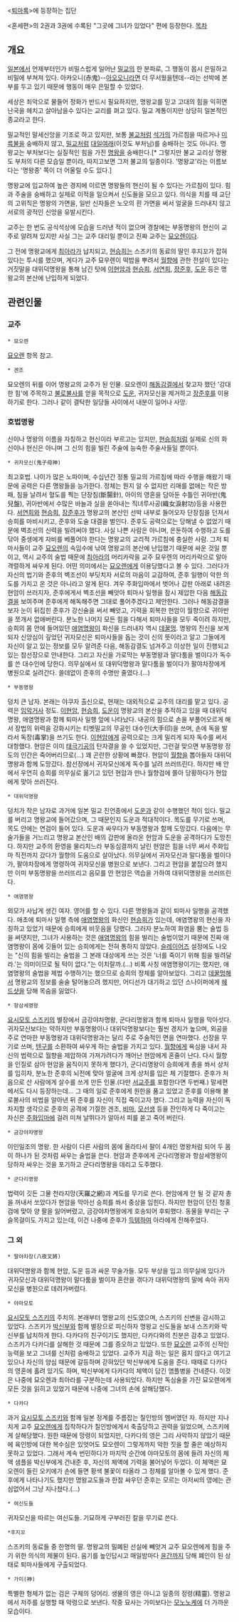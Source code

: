 <[[퇴마록]]>에 등장하는 집단

<혼세편>의 2권과 3권에 수록된 "그곳에 그녀가 있었다" 편에 등장한다.
[[목차]]
== 개요 ==
[[일본]]에서 언제부터인가 비밀스럽게 일어난 [[밀교]]의 한 분파로, 그 행동이 몹시 은밀하고 비밀에 부쳐져 있다. 아카오니(赤鬼)--[[아오오니]]라면 더 무서웠을텐데--라는 선박에 본부를 두고 있기 때문에 행동이 매우 은밀할 수 있었다.

세상은 죄악으로 물들어 정화가 반드시 필요하지만, 명왕교를 믿고 고대의 힘을 익히면 난국을 헤치고 살아남을수 있다는 교리를 펴고 있다. 밀교 계통이지만 상당히 일본적인 종교라고 한다.

밀교적인 말세신앙을 기조로 하고 있지만, 보통 [[불교]]처럼 [[석가]]의 가르침을 따르거나 [[미륵불]]을 숭배하지 않고, [[밀교]]처럼 [[대일여래]](이것도 부처님)를 숭배하는 것도 아니다. 명왕교는 부처보다는 실질적인 힘을 가진 [[명왕]]을 숭배한다.[* 그렇지만 불교 교리상 명왕도 부처의 다른 모습일 뿐이라, 따지고보면 그저 불교의 일종이다. '명왕교'라는 이름보다는 '명왕종' 쪽이 더 어울릴 수도 있다.]

명왕교에 입교하여 높은 경지에 이르면 명왕들의 현신이 될 수 있다는 가르침이 있다. 힘과 주술을 숭배하고 실제로 이적을 일으켜서 신도들을 모으고 있다. 의식을 치를 때 교단의 고위직은 명왕의 가면을, 일반 신자들은 노오의 흰 가면을 써서 얼굴을 드러내지 않고 서로의 광적인 신앙을 유발시킨다.

교주는 한 번도 공식석상에 모습을 드러낸 적이 없으며 경찰에는 부동명왕의 현신이 교주로 알려져 있지만 사실 그는 교주 대리일 뿐이고 진짜 교주는 [[묘오렌]]이다.

그 전에 명왕교에게 [[최아라]]가 납치되고, [[현승희]]는 스즈키의 동료의 딸인 후지꼬가 잡혀 있다는 투시를 했으며, 게다가 교주 묘우렌이 떡밥을 뿌려서 [[월향]]에 관한 전설이 있다는 거짓말을 대위덕명왕을 통해 남긴 탓에 [[이현암]]과 [[현승희]], [[서연희]], [[장준후]], [[도운]] 등은 명왕교의 본산에 난입하게 되었다.
== 관련인물 ==
=== 교주 ===
 * 묘오렌
[[묘오렌]] 항목 참고.

 * 겐조
묘오렌의 뒤를 이어 명왕교의 교주가 된 인물. 묘오렌이 [[해동감결]]에서 찾고자 했던 '강대한 힘'에 주목하고 [[불로불사]]를 얻을 목적으로 [[도운]], 귀자모신을 제거하고 [[장준후]]를 이용하기로 한다. 그러나 같이 결탁한 일당들 사이에서 내분이 일어나 사망.

=== 호법명왕 ===
신이나 명왕의 이름을 자칭하고 현신이라 부르고는 있지만, [[현승희]]처럼 실제로 신의 화신이나 현신은 아니며 그 신의 힘을 빌린 주술에 능숙한 주술사들일 뿐이다.

 * 귀자모신(鬼子母神)
최고호법. 나이가 많은 노파이며, 수십년간 정통 밀교의 가르침에 따라 수행을 해왔기 때문에 공력은 다른 명왕들을 능가한다.
정체는 뭔지 알 수 없지만 리매를 없애는 작은 방패, 침을 날려서 혈도를 찍는 단장침(斷腸針), 아이의 영혼을 담아둔 수틀인 귀아반(鬼兒盤), 귀아반에서 수많은 바늘과 실을 쏟아내는 직녀루사공(織女淚射功)등을 사용한다.
[[서연희]]와 [[현승희]], [[장준후]]가 명왕교의 본산인 선박 내부로 들어오자 단장침을 던져서 승희를 마비시키고, 준후와 도술 대결을 벌인다. 준후도 공력으로는 당해낼 수 없었기 때문에 벽조선의 신력을 빌려써야 했다.
사실 나쁜 사람은 아니며, 은둔하여 수행하고 도를 닦아 중생에게 자비를 베풀어야 한다는 명왕교의 교리적 가르침에 충실한 사람. 그저 퇴마사들이 교주 [[묘오렌]]의 속임수에 낚여 명왕교의 본산에 난입했기 때문에 싸운 것일 뿐이고, 역시 교주의 술법 때문에 [[최아라]]의 머리카락을 교주 묘우렌의 머리카락으로 알아 격렬하게 싸우게 된다. 어떤 의미에서는 [[묘오렌]]에게 이용당했다고 볼 수 있다.
그러다가 자신의 법기와 준후의 벽조선이 부딧치자 서로의 마음이 교감하여, 준후 일행이 악한 의도를 가지고 온 것은 아니라고 알게 된다. 겨우 주화입마에서 벗어나 갑판 아래로 내려온 현암이 쓰러지자, 준후에게서 벽조선을 빼앗아 퇴마사 일행을 잠시 제압한 다음 [[해동감결]]을 보여주며 준후에게 해독해주면 그대로 풀어주겠다고 제안한다.
그러나 해동감결을 보자 눈이 뒤집힌 준후가 강신술을 써서 빼앗고, 기력을 회복한 현암이 월향으로 귀아반을 쪼개서 없애버린다. 분노한 나머지 모든 힘을 다해서 퇴마사들을 모두 죽이려 하지만, 승희의 몸 안에 들어있던 [[애염명왕]]이 화신을 드러내자 역시 [[데꿀멍]].
명왕의 진신을 보게 되자 신앙심이 깊었던 귀자모신은 퇴마사들을 돕는 것이 신의 뜻이라고 알고 그들에게 자신이 알고 있는 정보를 모두 알려준 다음, 해동감결도 넘겨주고 이상한 일이 진행되고 있는 참선장으로 안내한다. 그리고 자신을 가로막는 부동명왕과 말다툼을 벌이다가 독수를 쓴 대수인에 당한다. 의무실에서 또 대위덕명왕과 말다툼을 벌이다가 팔야차장에게 병원으로 실려간다.
쓸데없이 준후의 수명만 줄였다.(…)

 * 부동명왕
덩치 큰 남자. 본래는 야쿠자 출신으로, 현재는 대외적으로 교주의 대리를 맡고 있다.
공력은 [[임악거사]] 정도. [[이현암]], [[현승희]], [[도운]]이 명왕교의 본산을 추적하고 있을 때 대위덕명왕, 애염명왕과 함께 퇴마사 일행 앞에 나타났다. 내공의 힘으로 손을 부풀어오르게 해서 장법의 위력을 강화시키는 티벳밀교의 무공인 대수인(大手印)을 쓰며, 손에 독을 발라서 독장(毒掌)을 쓰기도 한다.
[[이현암]]에게 공력으로는 크게 밀리게 되자 독수를 써서 대항했다. 현암은 이미 [[태극기공]]의 탄자결을 쓸 수 있었지만, 그런걸 맞으면 부동명왕 정도의 인간은 죽어버리므로(…) 꽤 곤란한 상황에 빠졌다. 현암이 [[월향]]을 뽑아들자 대위덕명왕과 함께 도망갔다.
참선장에서 귀자모신에게 독수를 날려 쓰러뜨린다.
하지만 배 안에서 우연히 승희를 의무실로 옮기고 있던 현암과 만나 월향검에 쫄아 당황하다가 현암에게 맞아 쓰러진다.

 * 대위덕명왕
덩치가 작은 남자로 과거에 일본 밀교 진언종에서 [[도운]]과 같이 수행했던 적이 있다. 밀교를 버리고 명왕교에 들어갔으며, 그 때문인지 도운과 적대적이다. 목도를 무기로 쓰며, 목도 안에는 연검이 들어 있다. 도운과 싸우다가 부동명왕과 함께 도망갔다.
다음에는 무술가들을 거느리고 명왕교 본산인 배의 갑판에 올라온 현암과 도운을 공격하다가 도망친다. 하지만 교주의 환영을 물리치느라 부동심결까지 날린 현암은 힘을 너무 써서 주화입마 직전까지 갔다가 월향의 도움으로 살아났다.
의무실에서 귀자모신과 말다툼을 벌이다가, 팔야차장에게 명령하여 귀자모신을 병원으로 보낸다. 그리고 현암을 붙잡으려 했지만 이미 부동명왕을 쓰러뜨리고 음모를 안 현암은 역습을 가하여 대위덕명왕을 쓰러뜨린다.

 * 애염명왕
외모가 사납게 생긴 여자. 영어를 할 수 있다.
다른 명왕들과 같이 퇴마사 일행을 공격했다.
애초에 퇴마사 일행 측에 [[애염명왕]]의 화신인 [[현승희]]가 있는데, 애염명왕의 현신을 자칭하고 있었기 때문에 승희에게 비웃음을 당했다. 그러자 분노하여 화염을 뿜는 술법 등을 써댓지만, 그녀가 사용하는 것은 [[애염명왕]]의 힘을 빌리는 술법이었기 때문에 진짜 애염명왕이 몸에 깃들어 있는 승희에게는 전혀 통하지 않았다.
[[슬레이어즈]] 설정에도 나오는 "신의 힘을 빌리는 술법을 그 본래 대상에게 쓰는 것은 '너를 죽이기 위해 힘을 빌려달라.'는 의미이므로 될 턱이 없다."는 이치랄까.(…)
비록 사칭 애염명왕이기는 했지만, 애염명왕의 술법을 제법 수행하기는 했으므로 승희의 정체를 알아보았다. 그리고 [[데꿀멍]]해서 명왕교의 정보를 술술 털어놓으려 했지만, 어디선가 대기하고 있던 스나이퍼에게 [[헤드샷]]을 당해 목숨을 잃었다.

 * 항삼세명왕
[[요시모토 스즈키]]의 별장에서 금강야차명왕, 군다리명왕과 함께 퇴마사 일행을 막아섯다. 귀자모신보다는 약하지만 부동명왕이나 대위덕명왕보다는 훨씬 경지가 높으며, 외공을 주로 연마한 부동명왕과 대위덕명왕과는 달리 주로 주술적인 면을 연마했다.
선장을 무기로 쓰며, [[텐구]]를 소환하여 싸우게 하는 술법을 가지고 있다. [[월향]]에게 욕심을 내서 자신의 법력으로 월향을 제압하여 가져가려다가 깨어난 현암에게 혼줄이 난다. 다시 월향을 인질로 삼아 현암을 움직이지 못하게 했다가, 군다리명왕이 승희에게 총을 쏴서 상처를 입히자, 분노한 준후의 뇌전에 맞아 얼굴에 크게 상처를 입은 체 기절했다. 준후가 처음으로 산 사람에게 살수를 쓰게 만든 인물.(다만 [[서교주]]를 포함한다면 두번째.)
말세편에서도 다시 등장하는데... 그 때의 일로 준후에게 원한을 품고 있었고 준후를 이용해 불로불사의 비법을 알아낸 뒤 준후를 자신이 직접 죽이고자 했다. 그리고 능력을 자신이 독차지할 생각으로 준후의 공격에 기절한 겐조, [[비마]], [[모선생]] 등을 잔인하게 다 죽이고는 자신은 [[주화입마]]에 걸려 미쳐 날뛰다가 알아서 피를 쏟고 죽어 버린다.

 * 금강야차명왕
이인일조의 명왕. 한 사람이 다른 사람의 몸에 올라타서 팔이 4개인 명왕처럼 되어 두 몸이 하나가 된 것처럼 싸우는 술법을 쓴다. 현암과 준후에게 군다리명왕과 항삼세명왕이 당하자 싸우는 것을 포기하고 군다리명왕을 데리고 도주했다.

 * 군다리명왕
법력이 깃든 그물 천라지망(天羅之網)과 계도를 무기로 쓴다. 현암에게 안 될 것 같자 총을 꺼내서 쏘았다가 현암을 막아선 승희를 쏴서 중상을 입힌다. 하지만 현암이 던진 청홍검에 맞아 양 팔을 잃어버렸고, 금강야차명왕에게 호송되어 후퇴했다.
동물을 부리는 구슬목걸이도 가지고 있는데, 이건 나중에 준후가 [[득템]]하여 아라에게 전해주었다.

=== 그 외 ===
 * 팔야차장(八夜叉將)
대위덕명왕과 함께 현암, 도운 등과 싸운 무술가들. 모두 부상을 입고 의무실에 있다가 귀자모신과 대위덕명왕이 말다툼을 벌이자 혼란을 겪다가 대위덕명왕의 말에 속아 귀자모신을 병원으로 데려가버렸다.

 * 야마모토
[[요시모토 스즈키]]의 주치의.
본래부터 명왕교의 신도였으며, 스즈키의 신변을 감시하고 있었다. 스즈키가 [[박신부]]와 함께 별장으로 피신하자 명왕교 신도들을 보내 스즈키와 박신부를 납치하게 한다.
다카다의 친구이기도 했지만, 다카다와의 친분은 감추고 있었다. 스즈키가 다카다를 살해한 것 때문에 그를 증오하고 있었다. 또한 [[묘오렌]] 교주의 신적인 능력을 보고 그녀를 신처럼 숭배하고 있었다. 교주가 지금 하는 일은 옳지 않다고 여기고 있으나 자신의 양심 때문에 갈등하며 갇혀있던 박신부에게 도움을 준다.
때때로 다카다의 영혼에 홀려 있기도 하며, 박신부에게 다카다의 체액이 담긴 앰플병을 건네준다. 이것은 나중에 묘오렌과 최아라를 구분하는데 사용되었다.
하지만 독심술을 가진 묘오렌에게 모든 것을 읽히고 있었기 때문에 나중에 그녀의 손에 살해당했다.

 * 다카다
과거 [[요시모토 스즈키]]와 함께 일본 정계를 주름잡는 칠인방의 멤버였던 자. 하지만 지나치게 교주 [[묘오렌]]에게 집착하다가 칠인방에게서 축출당하고 권력을 잃었으며, 스즈키에게 살해당했다.
원한 때문에 망령이 되었지만, 다카다의 영은 그리 사악하지 않았기 때문에 육인방에 대한 복수심은 있엇어도 묘오렌이 그렇게까지 악한 짓을 할 줄은 예상하지 못하고 있었다. 그래서 계속 번민하다가 마지막 순간에 야마모토의 몸에 들려 자신의 체액 샘플을 박신부에게 건내준 후, 자신의 체액에 기력을 불어넣어 두었다. 이 체액은 묘오렌이 들린 오키에가 손에 들면 황색 불꽃이 타올라 그 정체를 알아볼 수 있게 했다.
준후에게 나타나기도 했지만 명왕교도들과 한참 싸우던 준후는 모르는 아저씨의 영에는 관심없어서 그냥 지나쳤다.(…)

 * 여신도들
귀자모신을 따르는 여신도들. 기묘하게 구부러진 칼을 무기로 쓴다.

 *후지꼬
스즈키의 동료들 중 한명의 딸. 명왕교의 밀폐된 선실에 빼앗겨 교주 묘오렌에게 힘을 주기 위한 의식의 제물이 된다. 음기를 높인답시고 매일밤마다 [[윤간]]까지 당해 폐인이 된 상태로 퇴마사들에게 구출되었다.

 * 가미(神)
특별한 형체가 없는 검은 구체의 덩어리. 생물의 영은 아니고 일종의 정령(精靈).
명왕교에서 저주를 실행할 때 악령으로 보낸다.
작중 묘사는 가미보다는 [[모노노케]]에 더 가까운 모습이다.

